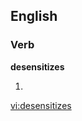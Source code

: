 ==English==

===Verb===
'''desensitizes'''

# {{third-person singular of|[[desensitize]]}}

[[vi:desensitizes]]